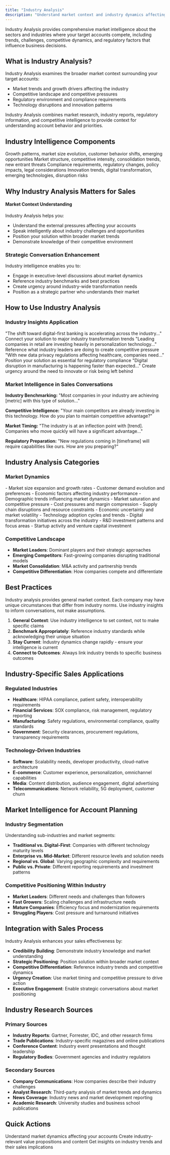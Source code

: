 ```yaml
---
title: "Industry Analysis"
description: "Understand market context and industry dynamics affecting your accounts"
---
```


Industry Analysis provides comprehensive market intelligence about the sectors and industries where your target accounts compete, including trends, challenges, competitive dynamics, and regulatory factors that influence business decisions.

## What is Industry Analysis?

Industry Analysis examines the broader market context surrounding your target accounts:

- Market trends and growth drivers affecting the industry
- Competitive landscape and competitive pressures
- Regulatory environment and compliance requirements
- Technology disruptions and innovation patterns

<Info>
  Industry Analysis combines market research, industry reports, regulatory information, and competitive intelligence to provide context for understanding account behavior and priorities.
</Info>

## Industry Intelligence Components

<CardGroup cols={2}>
  <Card title="Market Trends" icon="arrow-up-right">
    Growth patterns, market size evolution, customer behavior shifts, emerging opportunities
  </Card>
  <Card title="Competitive Dynamics" icon="chess">
    Market structure, competitive intensity, consolidation trends, new entrant threats
  </Card>
  <Card title="Regulatory Environment" icon="gavel">
    Compliance requirements, regulatory changes, policy impacts, legal considerations
  </Card>
  <Card title="Technology Disruption" icon="microchip">
    Innovation trends, digital transformation, emerging technologies, disruption risks
  </Card>
</CardGroup>

## Why Industry Analysis Matters for Sales

#### **Market Context Understanding**

Industry Analysis helps you:

- Understand the external pressures affecting your accounts
- Speak intelligently about industry challenges and opportunities
- Position your solution within broader market trends
- Demonstrate knowledge of their competitive environment

### **Strategic Conversation Enhancement**

Industry intelligence enables you to:

- Engage in executive-level discussions about market dynamics
- Reference industry benchmarks and best practices
- Create urgency around industry-wide transformation needs
- Position as a strategic partner who understands their market

## How to Use Industry Analysis

### **Industry Insights Application**

<Tabs>
  <Tab title="Trend Positioning">
    "The shift toward digital-first banking is accelerating across the industry..."
    Connect your solution to major industry transformation trends
  </Tab>
  <Tab title="Competitive Context">
    "Leading companies in retail are investing heavily in personalization technology..."
    Reference what industry leaders are doing to create competitive pressure
  </Tab>
  <Tab title="Regulatory Alignment">
    "With new data privacy regulations affecting healthcare, companies need..."
    Position your solution as essential for regulatory compliance
  </Tab>
  <Tab title="Innovation Urgency">
    "Digital disruption in manufacturing is happening faster than expected..."
    Create urgency around the need to innovate or risk being left behind
  </Tab>
</Tabs>

### **Market Intelligence in Sales Conversations**

**Industry Benchmarking:**
"Most companies in your industry are achieving [metric] with this type of solution..."

**Competitive Intelligence:**
"Your main competitors are already investing in this technology. How do you plan to maintain competitive advantage?"

**Market Timing:**
"The industry is at an inflection point with [trend]. Companies who move quickly will have a significant advantage..."

**Regulatory Preparation:**
"New regulations coming in [timeframe] will require capabilities like ours. How are you preparing?"

## Industry Analysis Categories

### **Market Dynamics**

<AccordionGroup>
  <Accordion title="Growth Drivers">
    - Market size expansion and growth rates
    - Customer demand evolution and preferences
    - Economic factors affecting industry performance
    - Demographic trends influencing market dynamics
  </Accordion>
  <Accordion title="Challenges & Headwinds">
    - Market saturation and competitive pressure
    - Cost pressures and margin compression
    - Supply chain disruptions and resource constraints
    - Economic uncertainty and market volatility
  </Accordion>
  <Accordion title="Innovation Patterns">
    - Technology adoption cycles and trends
    - Digital transformation initiatives across the industry
    - R&D investment patterns and focus areas
    - Startup activity and venture capital investment
  </Accordion>
</AccordionGroup>

### **Competitive Landscape**

- **Market Leaders**: Dominant players and their strategic approaches
- **Emerging Competitors**: Fast-growing companies disrupting traditional models
- **Market Consolidation**: M&A activity and partnership trends
- **Competitive Differentiation**: How companies compete and differentiate

## Best Practices

<Warning>
  Industry analysis provides general market context. Each company may have unique circumstances that differ from industry norms. Use industry insights to inform conversations, not make assumptions.
</Warning>

1. **General Context**: Use industry intelligence to set context, not to make specific claims
2. **Benchmark Appropriately**: Reference industry standards while acknowledging their unique situation
3. **Stay Current**: Industry dynamics change rapidly - ensure your intelligence is current
4. **Connect to Outcomes**: Always link industry trends to specific business outcomes

## Industry-Specific Sales Applications

### **Regulated Industries**

- **Healthcare**: HIPAA compliance, patient safety, interoperability requirements
- **Financial Services**: SOX compliance, risk management, regulatory reporting
- **Manufacturing**: Safety regulations, environmental compliance, quality standards
- **Government**: Security clearances, procurement regulations, transparency requirements

### **Technology-Driven Industries**

- **Software**: Scalability needs, developer productivity, cloud-native architecture
- **E-commerce**: Customer experience, personalization, omnichannel capabilities
- **Media**: Content distribution, audience engagement, digital advertising
- **Telecommunications**: Network reliability, 5G deployment, customer churn

## Market Intelligence for Account Planning

### **Industry Segmentation**

Understanding sub-industries and market segments:

- **Traditional vs. Digital-First**: Companies with different technology maturity levels
- **Enterprise vs. Mid-Market**: Different resource levels and solution needs
- **Regional vs. Global**: Varying geographic complexity and requirements
- **Public vs. Private**: Different reporting requirements and investment patterns

### **Competitive Positioning Within Industry**

- **Market Leaders**: Different needs and challenges than followers
- **Fast Growers**: Scaling challenges and infrastructure needs
- **Mature Companies**: Efficiency focus and modernization requirements
- **Struggling Players**: Cost pressure and turnaround initiatives

## Integration with Sales Process

Industry Analysis enhances your sales effectiveness by:

- **Credibility Building**: Demonstrate industry knowledge and market understanding
- **Strategic Positioning**: Position solution within broader market context
- **Competitive Differentiation**: Reference industry trends and competitive dynamics
- **Urgency Creation**: Use market timing and competitive pressure to drive action
- **Executive Engagement**: Enable strategic conversations about market positioning

## Industry Research Sources

### **Primary Sources**

- **Industry Reports**: Gartner, Forrester, IDC, and other research firms
- **Trade Publications**: Industry-specific magazines and online publications
- **Conference Content**: Industry event presentations and thought leadership
- **Regulatory Bodies**: Government agencies and industry regulators

### **Secondary Sources**

- **Company Communications**: How companies describe their industry challenges
- **Analyst Research**: Third-party analysis of market trends and dynamics
- **News Coverage**: Industry news and market development reporting
- **Academic Research**: University studies and business school publications

## Quick Actions

<CardGroup cols={3}>
  <Card title="Review Industry Context" icon="industry">
    Understand market dynamics affecting your accounts
  </Card>
  <Card title="Build Market Messaging" icon="megaphone">
    Create industry-relevant value propositions and content
  </Card>
  <Card title="Ask AI Assistant" icon="message" href="/account-intelligence/ai-assistant">
    Get insights on industry trends and their sales implications
  </Card>
</CardGroup>